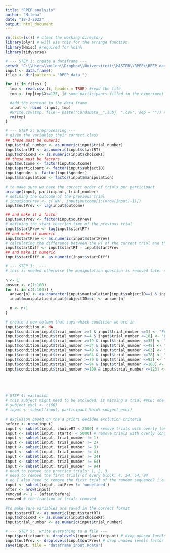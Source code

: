 ---
title: "RPEP analysis"
author: "Milena"
date: "18-3-2022"
output: html_document
---

```{r}
rm(list=ls()) # clear the working directory
library(plyr) # will use this for the arrange function
library(Hmisc) #required for %nin%
library(tidyverse)
```

```{r}
# --- STEP 1: create a dataframe ---
setwd( "C:\\Users\\milen\\Dropbox\\Universiteit\\MASTER\\RPEP\\RPEP data analysis\\data")
input <- data.frame()
files <- dir(pattern = "RPEP_data_")

for (i in files) {
  tmp <- read.csv (i, header = TRUE) #read the file
  tmp <- tmp[tmp$X<=125, ]# some participants filled in the experiment twice. We only need to first run i.e. the first 125 row

  #add the content to the data frame
  input <- rbind (input, tmp)
  #write.csv(tmp, file = paste("CardsData__",subj, ".csv", sep = "")) # we needed this to delete the prolific ID from the raw data sets
  rm(tmp)
}
```
```{r}
# --- STEP 2: preprocessing ---
# given the variables their correct class
## these must be numeric
input$trial_number <- as.numeric(input$trial_number) 
input$startRT <- as.numeric(input$startRT)
input$choiceRT <- as.numeric(input$choiceRT)
## these must be factors
input$outcome <- factor(input$outcome)
input$participant <- factor(input$subjectID)
input$gender <- factor(input$gender)
input$manipulation <- factor(input$manipulation)

# to make sure we have the correct order of trials per participant
arrange(input, participant, trial_number) 
# defining the outcome of the previous trial
# input$outPrev <- c('NA', input$outcome[1:(nrow(input)-1)])
input$outPrev <- lag(input$outcome)

## and make it a factor
input$outPrev <- factor(input$outPrev)
# defining the start reaction time of the previous trial
input$startPrev <- lag(input$startRT)
## and make it numeric
input$startPrev <- as.numeric(input$startPrev)
# calculating the difference between the RT of the current trial and the previous trial
input$startDiff <- input$startRT - input$startPrev
## and make it numeric
input$startDiff <- as.numeric(input$startDiff)

```

```{r}
# --- STEP 3:  ---
# this is needed otherwise the manipulation question is removed later on

n <- 1
answer <- c(1:100)
for (i in c(1:100)) {
  answer[n] <- as.character(input$manipulation[input$subjectID==i & input$X==125])
  input$manipulation[input$subjectID==i] <- answer[n]
  
  n <- n+1
}
```

```{r}
# create a new column that says which condition we are in
input$condition <- NA
input$condition[input$trial_number >=1 & input$trial_number <=3] <- "Practice_Seq"
input$condition[input$trial_number >=4 & input$trial_number <=18] <- "Loss_Seq"
input$condition[input$trial_number >=19 & input$trial_number <=33] <- "Random_Seq"
input$condition[input$trial_number >=34 & input$trial_number <=48] <- "Loss_Seq"
input$condition[input$trial_number >=49 & input$trial_number <=63] <- "Random_Seq"
input$condition[input$trial_number >=64 & input$trial_number <=78] <- "Loss_Seq"
input$condition[input$trial_number >=79 & input$trial_number <=93] <- "Random_Seq"
input$condition[input$trial_number >=94 & input$trial_number <=108] <- "Loss_Seq"
input$condition[input$trial_number >=109 & input$trial_number <=123] <- "Random_Seq"






```


```{r}
# STEP 4: exclusion
# this subject might need to be excluded: is missing a trial ##CE: one trial? I think we can keep this one ;)
# subject_excl <- c(66)
# input <- subset(input, participant %nin% subject_excl)
```


```{r}
# exclusion based on the a priori decided exclusion criteria
before <- nrow(input)
input <- subset(input, choiceRT < 2500) # remove trials with overly long RT 
input <- subset(input, startRT < 5000) # remove trials with overly long RT 
input <- subset(input, trial_number != 1) 
input <- subset(input, trial_number != 2)
input <- subset(input, trial_number != 3)
input <- subset(input, trial_number != 4)
input <- subset(input, trial_number != 34)
input <- subset(input, trial_number != 64)
input <- subset(input, trial_number != 94)
# need to remove the practice trials: 1, 2, 3
# need to remove the first trials of every block: 4, 34, 64, 94
# do I also need to remove the first trial of the random sequence? i.e., 19, 49, 79, 109 ##CE: no, I don't think so
input <- subset(input, outPrev != 'undefined')
after <- nrow(input)
removed <- 1 - (after/before)
removed # the fraction of trials removed 
```
```{r}
#to make sure variables are saved in the correct format
input$startRT <- as.numeric(input$startRT)
input$choiceRT <- as.numeric(input$choiceRT)
input$trial_number <- as.numeric(input$trial_number)
```

```{r}
# --- STEP 5:  write everything to a file ---
input$participant <- droplevels(input$participant) # drop unused levels factor
input$outPrev <- droplevels(input$outPrev) # drop unused levels factor
save(input, file = "dataframe input.Rdata")
```
